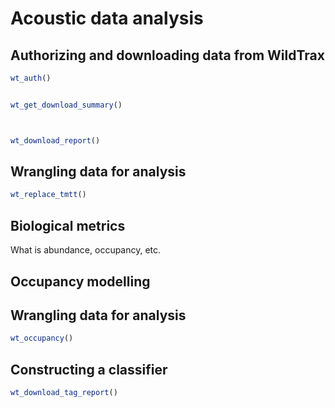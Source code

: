 # Acoustic data analysis


## Authorizing and downloading data from WildTrax

```r


wt_auth()


wt_get_download_summary()



wt_download_report()


```

## Wrangling data for analysis

```r


wt_replace_tmtt()


```


## Biological metrics

What is abundance, occupancy, etc.



## Occupancy modelling


## Wrangling data for analysis

```r

wt_occupancy()


```


## Constructing a classifier


```r


wt_download_tag_report()


```
